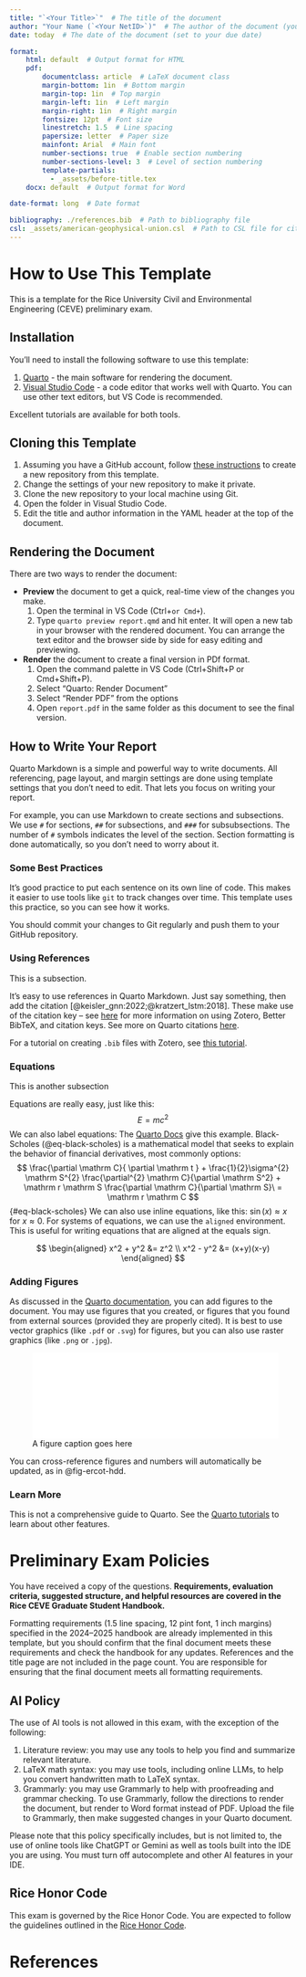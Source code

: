 ```yaml
---
title: "`<Your Title>`"  # The title of the document
author: "Your Name (`<Your NetID>`)"  # The author of the document (you!)
date: today  # The date of the document (set to your due date)

format:
    html: default  # Output format for HTML
    pdf:
        documentclass: article  # LaTeX document class
        margin-bottom: 1in  # Bottom margin
        margin-top: 1in  # Top margin
        margin-left: 1in  # Left margin
        margin-right: 1in  # Right margin
        fontsize: 12pt  # Font size
        linestretch: 1.5  # Line spacing
        papersize: letter  # Paper size
        mainfont: Arial  # Main font
        number-sections: true  # Enable section numbering
        number-sections-level: 3  # Level of section numbering
        template-partials:
          - _assets/before-title.tex
    docx: default  # Output format for Word

date-format: long  # Date format

bibliography: ./references.bib  # Path to bibliography file
csl: _assets/american-geophysical-union.csl  # Path to CSL file for citation styling
---
```


# How to Use This Template

This is a template for the Rice University Civil and Environmental Engineering (CEVE) preliminary exam.

## Installation

You'll need to install the following software to use this template:

1. [Quarto](https://quarto.org/docs/get-started/) - the main software for rendering the document.
2. [Visual Studio Code](https://code.visualstudio.com/) - a code editor that works well with Quarto. You can use other text editors, but VS Code is recommended.

Excellent tutorials are available for both tools.

## Cloning this Template

1. Assuming you have a GitHub account, follow [these instructions](https://docs.github.com/en/repositories/creating-and-managing-repositories/creating-a-repository-from-a-template) to create a new repository from this template.
1. Change the settings of your new repository to make it private.
1. Clone the new repository to your local machine using Git.
1. Open the folder in Visual Studio Code.
1. Edit the title and author information in the YAML header at the top of the document.

## Rendering the Document

There are two ways to render the document:

- **Preview** the document to get a quick, real-time view of the changes you make.
  1. Open the terminal in VS Code (Ctrl+` or Cmd+`).
  2. Type `quarto preview report.qmd` and hit enter. It will open a new tab in your browser with the rendered document. You can arrange the text editor and the browser side by side for easy editing and previewing.

- **Render** the document to create a final version in PDf format.
  1. Open the command palette in VS Code (Ctrl+Shift+P or Cmd+Shift+P).
  2. Select "Quarto: Render Document"
  3. Select "Render PDF" from the options
  4. Open `report.pdf` in the same folder as this document to see the final version.

## How to Write Your Report

Quarto Markdown is a simple and powerful way to write documents.
All referencing, page layout, and margin  settings are done using template settings that you don't need to edit.
That lets you focus on writing your report.

For example, you can use Markdown to create sections and subsections.
We use `#` for sections, `##` for subsections, and `###` for subsubsections.
The number of `#` symbols indicates the level of the section.
Section formatting is done automatically, so you don't need to worry about it.

### Some Best Practices

It's good practice to put each sentence on its own line of code.
This makes it easier to use tools like `git` to track changes over time.
This template uses this practice, so you can see how it works.

You should commit your changes to Git regularly and push them to your GitHub repository.

### Using References

This is a subsection.

It's easy to use references in Quarto Markdown.
Just say something, then add the citation [@keisler_gnn:2022;@kratzert_lstm:2018].
These make use of the citation key -- see [here](https://dossgollin-lab.github.io/lab-guide/posts/2024-08-15-zotero.html) for more information on using Zotero, Better BibTeX, and citation keys.
See more on Quarto citations [here](https://quarto.org/docs/authoring/citations.html).

For a tutorial on creating `.bib` files with Zotero, see [this tutorial](https://dossgollin-lab.github.io/lab-guide/posts/2024-08-15-zotero.html).

### Equations

This is another subsection

Equations are really easy, just like this:
$$
E = mc^2
$$
We can also label equations:
The [Quarto Docs](https://quarto.org/docs/authoring/cross-references.html#equations) give this example.
Black-Scholes (@eq-black-scholes) is a mathematical model that seeks to explain the behavior of financial derivatives, most commonly options:
$$
\frac{\partial \mathrm C}{ \partial \mathrm t } + \frac{1}{2}\sigma^{2} \mathrm S^{2}
\frac{\partial^{2} \mathrm C}{\partial \mathrm S^2}
  + \mathrm r \mathrm S \frac{\partial \mathrm C}{\partial \mathrm S}\ =
  \mathrm r \mathrm C 
$$ {#eq-black-scholes}
We can also use inline equations, like this: $\sin(x) \approx x$ for $x \approx 0$.
For systems of equations, we can use the `aligned` environment.
This is useful for writing equations that are aligned at the equals sign.

$$
\begin{aligned}
x^2 + y^2 &= z^2 \\
x^2 - y^2 &= (x+y)(x-y)
\end{aligned}
$$

### Adding Figures

As discussed in the [Quarto documentation](https://quarto.org/docs/authoring/figures.html), you can add figures to the document.
You may use figures that you created, or figures that you found from external sources (provided they are properly cited).
It is best to use vector graphics (like `.pdf` or `.svg`) for figures, but you can also use raster graphics (like `.png` or `.jpg`).

![A figure caption goes here](fig/ERCOT_HDD_blog.pdf){#fig-ercot-hdd width=4.5in}

You can cross-reference figures and numbers will automatically be updated, as in @fig-ercot-hdd.

### Learn More

This is not a comprehensive guide to Quarto.
See the [Quarto tutorials](https://quarto.org/docs/get-started/hello/jupyter.html) to learn about other features.



# Preliminary Exam Policies

You have received a copy of the questions.
**Requirements, evaluation criteria, suggested structure, and helpful resources are covered in the Rice CEVE Graduate Student Handbook.**

Formatting requirements (1.5 line spacing, 12 pint font, 1 inch margins) specified in the 2024--2025 handbook are already implemented in this template, but you should confirm that the final document meets these requirements and check the handbook for any updates.
References and the title page are not included in the page count.
You are responsible for ensuring that the final document meets all formatting requirements.

## AI Policy

The use of AI tools is not allowed in this exam, with the exception of the following:

1. Literature review: you may use any tools to help you find and summarize relevant literature. 
2. LaTeX math syntax: you may use tools, including online LLMs, to help you convert handwritten math to LaTeX syntax.
3. Grammarly: you may use Grammarly to help with proofreading and grammar checking. To use Grammarly, follow the directions to render the document, but render to Word format instead of PDF. Upload the file to Grammarly, then make suggested changes in your Quarto document.

Please note that this policy  specifically includes, but is not limited to, the use of online tools like ChatGPT or Gemini as well as tools built into the IDE you are using.
You must turn off autocomplete and other AI features in your IDE.

## Rice Honor Code

This exam is governed by the Rice Honor Code.
You are expected to follow the guidelines outlined in the [Rice Honor Code](https://honor.rice.edu/).

\clearpage

# References {.unnumbered}

::: {#refs}
:::